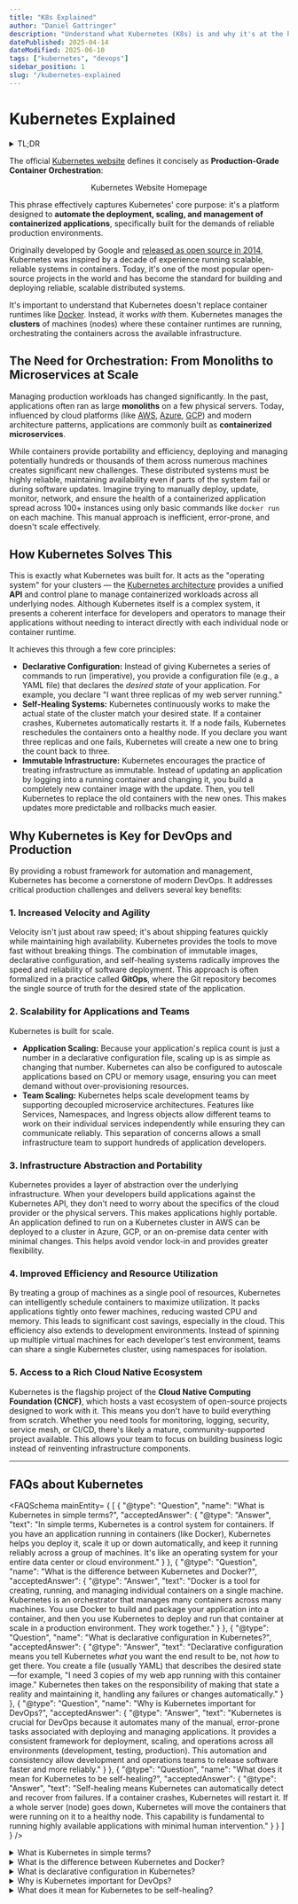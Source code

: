 ```yaml
---
title: "K8s Explained"
author: "Daniel Gattringer"
description: "Understand what Kubernetes (K8s) is and why it's at the heart of modern DevOps, covering container orchestration, self-healing, scaling and more."
datePublished: 2025-04-14
dateModified: 2025-06-10
tags: ["kubernetes", "devops"]
sidebar_position: 1
slug: "/kubernetes-explained
---
```



# Kubernetes Explained

<details>
  <summary>TL;DR</summary>

  *   **What is Kubernetes?** Kubernetes (K8s) is an open-source platform that automates the deployment, scaling, and management of containerized applications.
  *   **Core Problem Solved**: It manages the complexity of running hundreds or thousands of containers (microservices) across many machines, which is impractical to do manually.
  *   **Key Features**: It uses declarative configuration, is self-healing (restarts failed containers), and enables high-velocity deployments for DevOps teams.
  *   **Kubernetes vs. Docker**: They work together. Docker builds the container; Kubernetes runs and manages many containers at scale.
</details>

The official [Kubernetes website](https://kubernetes.io) defines it concisely as **Production-Grade Container Orchestration**:

<figure align="center">
<ThemedAsset
  lightSource={require('./assets/k8s-website.png').default}
  darkSource={require('./assets/k8s-website.png').default}
  className="themed-image"
  alt="Screenshot of the Kubernetes.io homepage showing the tagline Production-Grade Container Orchestration" />
  <figcaption>Kubernetes Website Homepage</figcaption>
</figure>

This phrase effectively captures Kubernetes' core purpose: it's a platform designed to **automate the deployment, scaling, and management of containerized applications**, specifically built for the demands of reliable production environments.

Originally developed by Google and [released as open source in 2014](https://cloud.google.com/blog/products/containers-kubernetes/from-google-to-the-world-the-kubernetes-origin-story), Kubernetes was inspired by a decade of experience running scalable, reliable systems in containers. Today, it's one of the most popular open-source projects in the world and has become the standard for building and deploying reliable, scalable distributed systems.

It's important to understand that Kubernetes doesn't replace container runtimes like [Docker](../docker/index.mdx). Instead, it works *with* them. Kubernetes manages the **clusters** of machines (nodes) where these container runtimes are running, orchestrating the containers across the available infrastructure.

## The Need for Orchestration: From Monoliths to Microservices at Scale

Managing production workloads has changed significantly. In the past, applications often ran as large **monoliths** on a few physical servers. Today, influenced by cloud platforms (like [AWS](https://aws.amazon.com), [Azure](https://azure.microsoft.com), [GCP](https://cloud.google.com)) and modern architecture patterns, applications are commonly built as **containerized microservices**.

While containers provide portability and efficiency, deploying and managing potentially hundreds or thousands of them across numerous machines creates significant new challenges. These distributed systems must be highly reliable, maintaining availability even if parts of the system fail or during software updates. Imagine trying to manually deploy, update, monitor, network, and ensure the health of a containerized application spread across 100+ instances using only basic commands like `docker run` on each machine. This manual approach is inefficient, error-prone, and doesn't scale effectively.

## How Kubernetes Solves This

This is exactly what Kubernetes was built for. It acts as the "operating system" for your clusters — the [Kubernetes architecture](./kubernetes-architecture.mdx) provides a unified **API** and control plane to manage containerized workloads across all underlying nodes. Although Kubernetes itself is a complex system, it presents a coherent interface for developers and operators to manage their applications without needing to interact directly with each individual node or container runtime.

It achieves this through a few core principles:

*   **Declarative Configuration:** Instead of giving Kubernetes a series of commands to run (imperative), you provide a configuration file (e.g., a YAML file) that declares the *desired state* of your application. For example, you declare "I want three replicas of my web server running."
*   **Self-Healing Systems:** Kubernetes continuously works to make the actual state of the cluster match your desired state. If a container crashes, Kubernetes automatically restarts it. If a node fails, Kubernetes reschedules the containers onto a healthy node. If you declare you want three replicas and one fails, Kubernetes will create a new one to bring the count back to three.
*   **Immutable Infrastructure:** Kubernetes encourages the practice of treating infrastructure as immutable. Instead of updating an application by logging into a running container and changing it, you build a completely new container image with the update. Then, you tell Kubernetes to replace the old containers with the new ones. This makes updates more predictable and rollbacks much easier.

## Why Kubernetes is Key for DevOps and Production

By providing a robust framework for automation and management, Kubernetes has become a cornerstone of modern DevOps. It addresses critical production challenges and delivers several key benefits:

### 1. Increased Velocity and Agility

Velocity isn't just about raw speed; it's about shipping features quickly while maintaining high availability. Kubernetes provides the tools to move fast without breaking things. The combination of immutable images, declarative configuration, and self-healing systems radically improves the speed and reliability of software deployment. This approach is often formalized in a practice called **GitOps**, where the Git repository becomes the single source of truth for the desired state of the application.

### 2. Scalability for Applications and Teams

Kubernetes is built for scale.

*   **Application Scaling:** Because your application's replica count is just a number in a declarative configuration file, scaling up is as simple as changing that number. Kubernetes can also be configured to autoscale applications based on CPU or memory usage, ensuring you can meet demand without over-provisioning resources.
*   **Team Scaling:** Kubernetes helps scale development teams by supporting decoupled microservice architectures. Features like Services, Namespaces, and Ingress objects allow different teams to work on their individual services independently while ensuring they can communicate reliably. This separation of concerns allows a small infrastructure team to support hundreds of application developers.

### 3. Infrastructure Abstraction and Portability

Kubernetes provides a layer of abstraction over the underlying infrastructure. When your developers build applications against the Kubernetes API, they don't need to worry about the specifics of the cloud provider or the physical servers. This makes applications highly portable. An application defined to run on a Kubernetes cluster in AWS can be deployed to a cluster in Azure, GCP, or an on-premise data center with minimal changes. This helps avoid vendor lock-in and provides greater flexibility.

### 4. Improved Efficiency and Resource Utilization

By treating a group of machines as a single pool of resources, Kubernetes can intelligently schedule containers to maximize utilization. It packs applications tightly onto fewer machines, reducing wasted CPU and memory. This leads to significant cost savings, especially in the cloud. This efficiency also extends to development environments. Instead of spinning up multiple virtual machines for each developer's test environment, teams can share a single Kubernetes cluster, using namespaces for isolation.

### 5. Access to a Rich Cloud Native Ecosystem

Kubernetes is the flagship project of the **Cloud Native Computing Foundation (CNCF)**, which hosts a vast ecosystem of open-source projects designed to work with it. This means you don't have to build everything from scratch. Whether you need tools for monitoring, logging, security, service mesh, or CI/CD, there's likely a mature, community-supported project available. This allows your team to focus on building business logic instead of reinventing infrastructure components.

---

## FAQs about Kubernetes 


<FAQSchema mainEntity= {
  [
    {
      "@type": "Question",
      "name": "What is Kubernetes in simple terms?",
      "acceptedAnswer": {
        "@type": "Answer",
        "text": "In simple terms, Kubernetes is a control system for containers. If you have an application running in containers (like Docker), Kubernetes helps you deploy it, scale it up or down automatically, and keep it running reliably across a group of machines. It's like an operating system for your entire data center or cloud environment."
      }
    },
    {
      "@type": "Question",
      "name": "What is the difference between Kubernetes and Docker?",
      "acceptedAnswer": {
        "@type": "Answer",
        "text": "Docker is a tool for creating, running, and managing individual containers on a single machine. Kubernetes is an orchestrator that manages many containers across many machines. You use Docker to build and package your application into a container, and then you use Kubernetes to deploy and run that container at scale in a production environment. They work together."
      }
    },
    {
      "@type": "Question",
      "name": "What is declarative configuration in Kubernetes?",
      "acceptedAnswer": {
        "@type": "Answer",
        "text": "Declarative configuration means you tell Kubernetes *what* you want the end result to be, not *how* to get there. You create a file (usually YAML) that describes the desired state—for example, \"I need 3 copies of my web app running with this container image.\" Kubernetes then takes on the responsibility of making that state a reality and maintaining it, handling any failures or changes automatically."
      }
    },
    {
      "@type": "Question",
      "name": "Why is Kubernetes important for DevOps?",
      "acceptedAnswer": {
        "@type": "Answer",
        "text": "Kubernetes is crucial for DevOps because it automates many of the manual, error-prone tasks associated with deploying and managing applications. It provides a consistent framework for deployment, scaling, and operations across all environments (development, testing, production). This automation and consistency allow development and operations teams to release software faster and more reliably."
      }
    },
    {
      "@type": "Question",
      "name": "What does it mean for Kubernetes to be self-healing?",
      "acceptedAnswer": {
        "@type": "Answer",
        "text": "Self-healing means Kubernetes can automatically detect and recover from failures. If a container crashes, Kubernetes will restart it. If a whole server (node) goes down, Kubernetes will move the containers that were running on it to a healthy node. This capability is fundamental to running highly available applications with minimal human intervention."
      }
    }
  ]
} />
  
<details>
  <summary>What is Kubernetes in simple terms?</summary>

  Kubernetes is a control system for containers. If you have an application running in containers (like Docker), Kubernetes helps you deploy it, scale it up or down automatically, and keep it running reliably across a group of machines. It's like an operating system for your entire data center or cloud environment.
</details>

<details>
  <summary>What is the difference between Kubernetes and Docker?</summary>

  Docker is a tool for creating, running, and managing individual containers on a single machine. Kubernetes is an orchestrator that manages many containers across many machines. You use Docker to build and package your application into a container, and then you use Kubernetes to deploy and run that container at scale in a production environment. They work together.
</details>

<details>
  <summary>What is declarative configuration in Kubernetes?</summary>

  Declarative configuration means you tell Kubernetes *what* you want the end result to be, not *how* to get there. You create a file (usually YAML) that describes the desired state—for example, "I need 3 copies of my web app running with this container image." Kubernetes then takes on the responsibility of making that state a reality and maintaining it, handling any failures or changes automatically.
</details>

<details>
  <summary>Why is Kubernetes important for DevOps?</summary>

  Kubernetes is crucial for DevOps because it automates many of the manual, error-prone tasks associated with deploying and managing applications. It provides a consistent framework for deployment, scaling, and operations across all environments (development, testing, production). This automation and consistency allow development and operations teams to release software faster and more reliably.
</details>

<details>
  <summary>What does it mean for Kubernetes to be self-healing?</summary>

  Self-healing means Kubernetes can automatically detect and recover from failures. If a container crashes, Kubernetes will restart it. If a whole server (node) goes down, Kubernetes will move the containers that were running on it to a healthy node. This capability is fundamental to running highly available applications with minimal human intervention.
</details>
